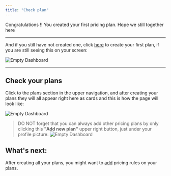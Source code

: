 ```yaml
---
title: "Check plan"
---
```

Congratulations !! You created your first pricing plan. Hope we still together here

---

And if you still have not created one, click [here](./new) to create your first plan, if you are still seeing this on your screen:

![Empty Dashboard](/imgs/add-pricing-default.png)

---

## Check your plans

Click to the plans section in the upper navigation, and after creating your plans they will all appear right here as cards and this is how the page will look like:

![Empty Dashboard](/imgs/plans-page.png)

> DO NOT forget that you can always add other pricing plans by only clicking this **"Add new plan"** upper right button, just under your profile picture:
![Empty Dashboard](/imgs/add-pricing-btn.png)

## What's next:

After creating all your plans, you might want to [add](../rule/new) pricing rules on your plans.